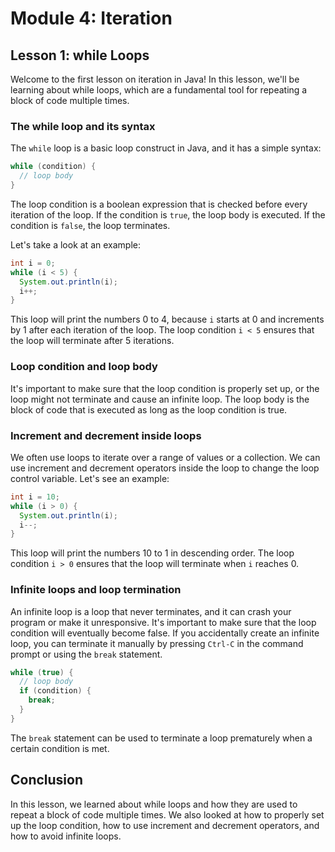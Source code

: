 # Module 4: Iteration

## Lesson 1: while Loops

Welcome to the first lesson on iteration in Java! In this lesson, we'll be learning about while loops, which are a fundamental tool for repeating a block of code multiple times.

### The while loop and its syntax

The `while` loop is a basic loop construct in Java, and it has a simple syntax:

```java
while (condition) {
  // loop body
}
```

The loop condition is a boolean expression that is checked before every iteration of the loop. If the condition is `true`, the loop body is executed. If the condition is `false`, the loop terminates.

Let's take a look at an example:

```java
int i = 0;
while (i < 5) {
  System.out.println(i);
  i++;
}
```

This loop will print the numbers 0 to 4, because `i` starts at 0 and increments by 1 after each iteration of the loop. The loop condition `i < 5` ensures that the loop will terminate after 5 iterations.

### Loop condition and loop body

It's important to make sure that the loop condition is properly set up, or the loop might not terminate and cause an infinite loop. The loop body is the block of code that is executed as long as the loop condition is true.

### Increment and decrement inside loops

We often use loops to iterate over a range of values or a collection. We can use increment and decrement operators inside the loop to change the loop control variable. Let's see an example:

```java
int i = 10;
while (i > 0) {
  System.out.println(i);
  i--;
}
```

This loop will print the numbers 10 to 1 in descending order. The loop condition `i > 0` ensures that the loop will terminate when `i` reaches 0.

### Infinite loops and loop termination

An infinite loop is a loop that never terminates, and it can crash your program or make it unresponsive. It's important to make sure that the loop condition will eventually become false. If you accidentally create an infinite loop, you can terminate it manually by pressing `Ctrl-C` in the command prompt or using the `break` statement.

```java
while (true) {
  // loop body
  if (condition) {
    break;
  }
}
```

The `break` statement can be used to terminate a loop prematurely when a certain condition is met.

## Conclusion

In this lesson, we learned about while loops and how they are used to repeat a block of code multiple times. We also looked at how to properly set up the loop condition, how to use increment and decrement operators, and how to avoid infinite loops.
